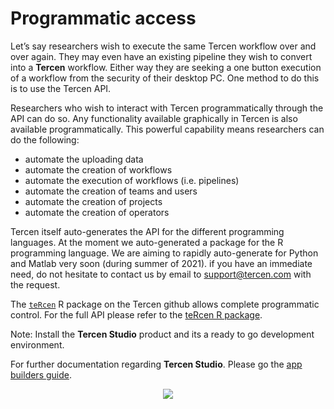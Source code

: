 # Programmatic access {#programmatic-access}
Let's say researchers wish to execute the same Tercen workflow over and over again. They may even have an existing pipeline they wish to convert into a __Tercen__ workflow. Either way they are seeking a one button execution of a workflow from the security of their desktop PC. One method to do this is to use the Tercen API.

Researchers who wish to interact with Tercen programmatically through the API can do so. Any functionality available graphically in Tercen is also available programmatically. This powerful capability means researchers can do the following:

* automate the uploading data
* automate the creation of workflows
* automate the execution of workflows (i.e. pipelines)
* automate the creation of teams and users
* automate the creation of projects
* automate the creation of operators

Tercen itself auto-generates the API for the different programming languages. At the moment we auto-generated a package for the R programming language. We are aiming to rapidly auto-generate for Python and Matlab very soon (during summer of 2021). if you have an immediate need, do not hesitate to contact us by email to <support@tercen.com> with the request.

The [`teRcen`](https://github.com/tercen/teRcen)  R package on the Tercen github allows complete programmatic control. For the full API please refer to the [teRcen R package](https://github.com/tercen/teRcen).

Note: Install the __Tercen Studio__ product and its a ready to go development environment.

For further documentation regarding __Tercen Studio__. Please go the [app builders guide](https://tercen.github.io/appbuilders-guide/).

<center>![](images\API.png)</center>
